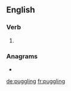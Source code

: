 ==English==

===Verb===
{{head|en|present participle}}

# {{present participle of|puggle|lang=en|nocat=1}}

===Anagrams===
* {{l|en|plugging}}

[[de:puggling]]
[[fr:puggling]]